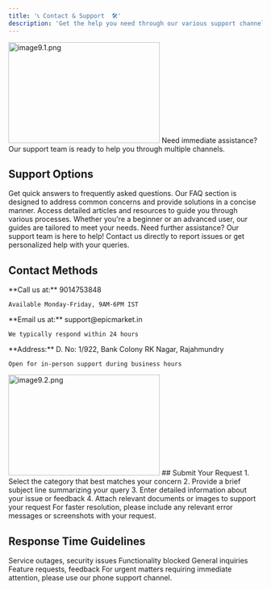 ```yaml
---
title: '📞 Contact & Support  🛠️'
description: 'Get the help you need through our various support channels'
---
```

 <Frame>
<img src="/images/images docs/image9.1.png" alt="image9.1.png" 
         width="300"
       height="200" />
</Frame>
<Note>
  Need immediate assistance? Our support team is ready to help you through multiple channels.
</Note>

## Support Options

<CardGroup>
  <Card title="FAQs" icon="question">
    Get quick answers to frequently asked questions. Our FAQ section is designed to address common concerns and provide solutions in a concise manner.
  </Card>
  
  <Card title="Guides" icon="book">
    Access detailed articles and resources to guide you through various processes. Whether you're a beginner or an advanced user, our guides are tailored to meet your needs.
  </Card>
  
  <Card title="Support" icon="headset">
    Need further assistance? Our support team is here to help! Contact us directly to report issues or get personalized help with your queries.
  </Card>
</CardGroup>

## Contact Methods

<AccordionGroup>
  <Accordion title="Phone Support" icon="phone">
    **Call us at:** 9014753848
    
    Available Monday-Friday, 9AM-6PM IST
  </Accordion>

  <Accordion title="Email Support" icon="envelope">
    **Email us at:** support@epicmarket.in
    
    We typically respond within 24 hours
  </Accordion>

  <Accordion title="Visit Our Office" icon="building">
    **Address:**  
    D. No: 1/922, Bank Colony  
    RK Nagar, Rajahmundry
    
    Open for in-person support during business hours
  </Accordion>
</AccordionGroup>

 <Frame>
<img src="/images/images docs/image9.2.png" alt="image9.2.png" 
         width="300"
       height="200" />
</Frame>
## Submit Your Request

<Steps>
  1. Select the category that best matches your concern
  2. Provide a brief subject line summarizing your query
  3. Enter detailed information about your issue or feedback
  4. Attach relevant documents or images to support your request
</Steps>

<Tip>
  For faster resolution, please include any relevant error messages or screenshots with your request.
</Tip>

## Response Time Guidelines

<ResponseField name="Critical Priority" type="1 hour">
  Service outages, security issues
</ResponseField>

<ResponseField name="High Priority" type="4 hours">
  Functionality blocked
</ResponseField>

<ResponseField name="Normal Priority" type="24 hours">
  General inquiries
</ResponseField>

<ResponseField name="Low Priority" type="48 hours">
  Feature requests, feedback
</ResponseField>

<Info>
  For urgent matters requiring immediate attention, please use our phone support channel.
</Info>